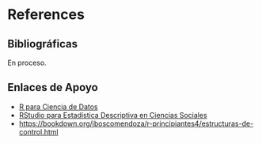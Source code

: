 # References {.unnumbered}


## Bibliográficas

 En proceso.
 
::: {#refs}
:::


## Enlaces de Apoyo

- [R para Ciencia de Datos](https://es.r4ds.hadley.nz)
- [RStudio para Estadística Descriptiva en Ciencias Sociales](https://bookdown.org/gboccardo/manual-ED-UCH/)
- <https://bookdown.org/jboscomendoza/r-principiantes4/estructuras-de-control.html>